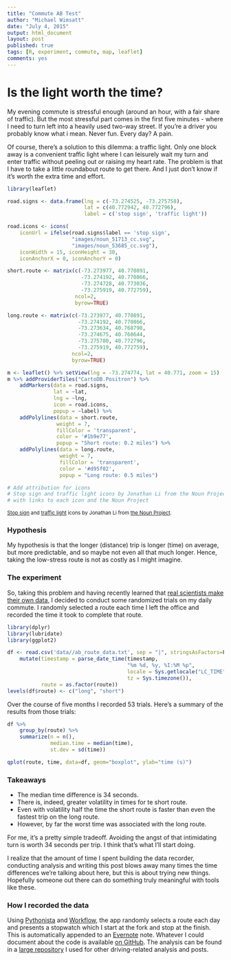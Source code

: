 ```yaml
---
title: "Commute AB Test"
author: "Michael Wimsatt"
date: "July 4, 2015"
output: html_document
layout: post
published: true
tags: [R, experiment, commute, map, leaflet]
comments: yes
---
```


# Is the light worth the time?

My evening commute is stressful enough (around an hour, with a fair share of traffic). But the most stressful part comes in the first five minutes - where I need to turn left into a heavily used two-way street. If you're a driver you probably know what i mean. Never fun. Every day? A pain.

Of course, there's a solution to this dilemma: a traffic light. Only one block away is a convenient traffic light where I can leisurely wait my turn and enter traffic without peeling out or raising my heart rate. The problem is that I have to take a little roundabout route to get there. And I just don't know if it's worth the extra time and effort.

```r
library(leaflet)

road.signs <- data.frame(lng = c(-73.274525, -73.275758), 
                         lat = c(40.772942, 40.772796),  
                         label = c('stop sign', 'traffic light'))

road.icons <- icons(
    iconUrl = ifelse(road.signs$label == 'stop sign', 
                     "images/noun_51713_cc.svg", 
                     "images/noun_53685_cc.svg"),
    iconWidth = 15, iconHeight = 30,
    iconAnchorX = 0, iconAnchorY = 0)

short.route <- matrix(c(-73.273977, 40.770891, 
                        -73.274192, 40.770866, 
                        -73.274728, 40.773036, 
                        -73.275919, 40.772759), 
                      ncol=2, 
                      byrow=TRUE)

long.route <- matrix(c(-73.273977, 40.770891, 
                       -73.274192, 40.770866, 
                       -73.273634, 40.768798, 
                       -73.274675, 40.768644, 
                       -73.275780, 40.772796, 
                       -73.275919, 40.772759), 
                     ncol=2, 
                     byrow=TRUE)

m <- leaflet() %>% setView(lng = -73.274774, lat = 40.771, zoom = 15)
m %>% addProviderTiles("CartoDB.Positron") %>% 
    addMarkers(data = road.signs, 
               lat = ~lat, 
               lng = ~lng, 
               icon = road.icons, 
               popup = ~label) %>% 
    addPolylines(data = short.route, 
                weight = 7, 
                fillColor = 'transparent',
                color = '#1b9e77', 
                popup = "Short route: 0.2 miles") %>% 
    addPolylines(data = long.route, 
                 weight = 7, 
                 fillColor = 'transparent',
                 color = '#d95f02', 
                 popup = "Long route: 0.5 miles")

# Add attribution for icons
# Stop sign and traffic light icons by Jonathan Li from the Noun Project
# with links to each icon and the Noun Project
```

<sup><a href="https://thenounproject.com/term/stop-sign/51713/">Stop sign</a> and <a href="https://thenounproject.com/term/traffic-light/53685/">traffic light</a> icons by Jonathan Li from <a href="http://thenounproject.com">the Noun Project</a>.</sup>

### Hypothesis

My hypothesis is that the longer (distance) trip is longer (time) on average, but more predictable, and so maybe not even all that much longer. Hence, taking the low-stress route is not as costly as I might imagine.

### The experiment

So, taking this problem and having recently learned that [real scientists make their own data](http://seanjtaylor.com/post/41463778912/real-scientists-make-their-own-data), I decided to conduct some randomized trials on my daily commute. I randomly selected a route each time I left the office and recorded the time it took to complete that route.

```r
library(dplyr)
library(lubridate)
library(ggplot2)

df <- read.csv('data//ab_route_data.txt', sep = "|", stringsAsFactors=F) %>%
    mutate(timestamp = parse_date_time(timestamp, 
                                       "%m %d, %y, %I:%M %p", 
                                       locale = Sys.getlocale("LC_TIME"), 
                                       tz = Sys.timezone()), 
           route = as.factor(route))
levels(df$route) <- c("long", "short")
```

Over the course of five months I recorded 53 trials. Here's a summary of the results from those trials:

```r
df %>% 
    group_by(route) %>% 
    summarize(n = n(), 
              median.time = median(time), 
              st.dev = sd(time))
```

```r
qplot(route, time, data=df, geom="boxplot", ylab="time (s)")
```

### Takeaways

- The median time difference is 34 seconds. 
- There is, indeed, greater volatility in times for te short route.
- Even with volatility half the time the short route is faster than even the fastest trip on the long route.
- However, by far the worst time was associated with the long route.

For me, it's a pretty simple tradeoff. Avoiding the angst of that intimidating turn is worth 34 seconds per trip. I think that's what I'll start doing.

I realize that the amount of time I spent building the data recorder, conducting analysis and writing this post blows away many times the time differences we're talking about here, but this is about trying new things. Hopefully someone out there can do something truly meaningful with tools like these.

### How I recorded the data

Using [Pythonista](http://omz-software.com/pythonista/) and [Workflow](https://workflow.is/), the app randomly selects a route each day and presents a stopwatch which I start at the fork and stop at the finish. This is automatically appended to an [Evernote](http://www.evernote.com/) note. Whatever I could document about the code is available [on GitHub](https://gist.github.com/wimsy/bfaf960e35de9eacb721). The analysis can be found in a [large repository](https://github.com/wimsy/mileage_analysis) I used for other driving-related analysis and posts.